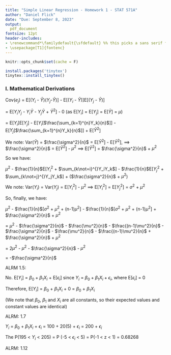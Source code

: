 ```yaml
---
title: "Simple Linear Regression - Homework 1 - STAT 571A"
author: "Daniel Flick"
date: "Due: September 8, 2023"
output:
  pdf_document
fontsize: 12pt  
header-includes:
- \renewcommand*\familydefault{\sfdefault} %% this picks a sans serif font
- \usepackage[T1]{fontenc}
---
```

```r
knitr::opts_chunk$set(cache = F)
```


```r
install.packages('tinytex')
tinytex::install_tinytex()
```

### I. Mathematical Derivations

\begin{flushleft}
(1) Show that Cov($e_i$,$e_j$) = -$\frac{\sigma^2}{n}$
\end{flushleft}

Cov($e_j$) = E[($Y_i$ - $\bar{Y}$)($Y_j$-$\bar{Y}$)] - E[($Y_i$ - $\bar{Y}$)]E[($Y_j$ - $\bar{Y}$)]

= E[$Y_iY_j$ - $Y_i\bar{Y}$ - $Y_j\bar{Y}$ + $\bar{Y}^2$] - 0 (as E[$Y_i$] = E[$Y_j$] = E[$\bar{Y}$] = $\mu$)

= E[$Y_i$]E[$Y_j$] - E[$Y_i$[$\frac{\sum_{k=1}^{n}Y_k}{n}$]] -   E[$Y_j$[$\frac{\sum_{k=1}^{n}Y_k}{n}$]] + E[$\bar{Y}^2$]

We note:  Var($\bar{Y}$) = $\frac{\sigma^2}{n}$ = E[$\bar{Y}^2$] - E[$\bar{Y}^2$], 
==> $\frac{\sigma^2}{n}$ = E[$\bar{Y}^2$] - $\mu^2$ ==> E[$\bar{Y}^2$] = $\frac{\sigma^2}{n}$ + $\mu^2$

So we have:

$\mu^2$ - $\frac{1}{n}$E[$Y_i^2$ + $\sum_{k\not=i}^{}Y_iY_k$] - $\frac{1}{n}$E[$Y_j^2$ + $\sum_{k\not=j}^{}Y_jY_k$] + ($\frac{\sigma^2}{n}$ + $\mu^2$)

We note:  Var($Y_i$) = Var($Y_j$) = E[$Y_i^2$] - $\mu^2$ ==> E[$Y_i^2$] = E[$Y_j^2$] = $\sigma^2$ + $\mu^2$

So, finally, we have:

$\mu^2$ - $\frac{1}{n}$[$\sigma^2$ + $\mu^2$ + (n-1)$\mu^2$] - $\frac{1}{n}$[$\sigma^2$ + $\mu^2$ + (n-1)$\mu^2$] + $\frac{\sigma^2}{n}$ + $\mu^2$

= $\mu^2$ - $\frac{\sigma^2}{n}$ - $\frac{\mu^2}{n}$ - $\frac{(n-1)\mu^2}{n}$ -  $\frac{\sigma^2}{n}$ - $\frac{\mu^2}{n}$ - $\frac{(n-1)\mu^2}{n}$ + $\frac{\sigma^2}{n}$ + $\mu^2$

= 2$\mu^2$ - $\mu^2$ - $\frac{\sigma^2}{n}$ - $\mu^2$

= -$\frac{\sigma^2}{n}$


\bigskip

ALRM 1.5:

No.  E[$Y_i$] = $\beta_0 + \beta_1X_i$ + E[$\epsilon_i$] since $Y_i$ = $\beta_0 + \beta_1X_i + \epsilon_i$, where E[$\epsilon_i$] = 0

Therefore, E[$Y_i$] = $\beta_0$ + $\beta_1X_i$ + 0 =  $\beta_0$ + $\beta_1X_i$
 
(We note that $\beta_0$, $\beta_1$ and $X_i$ are all constants, so their expected values and constant values are identical)

\bigskip

ALRM: 1.7

\begin{flushleft}

(a) No.  While we know that $\sigma^2$=25, we do not know the underlying distribution with which this variance is associated.  We could asssume the underlying distribution is approximately normal and then calculate the $\textit{approximate}$ probability of falling between 195 and 205 - but without knowing the underlying distribution governing the error terms, we cannot calculate an $\textit{exact}$ probability.



(b) Yes.  Since we know the underlying distribution is N~(0,$\sigma^2$=25) - and because we know $\beta_0$, $\beta_1$ and X=5, we can calculate that:

\end{flushleft}

$Y_i$ = $\beta_0$ + $\beta_1X_i$ + $\epsilon_i$ = 100 + 20(5) + $\epsilon_i$ = 200 + $\epsilon_i$

The P(195 < $Y_i$ < 205) = P (-5 < $\epsilon_i$ < 5) = P(-1 < z < 1) = 0.68268

\bigskip

ALRM: 1.12

\begin{flushleft}

(a) Observational.  The subjects were not randomly assigned to a specific exercise time.  Instead, the study merely made us of data wherein exercise time and frequency of colds were captured/analyzed.

(b) Increased exercise is associated with a lower freqeuncy of colds, but this does not mean exercise $\textit{causes}$ cold frequency to decrease.  Association is not causation.

(c) 

(1) Those who exercise more may also drink more water, and higher water intake may cause lower cold frequency.

(2) Those who exercise more may eat more fruits/vegetables, which may lower cold frequency.

(3) Those who exercise more may have unique genetic compositions that make them less prone to catching a cold.

\end{flushleft}









